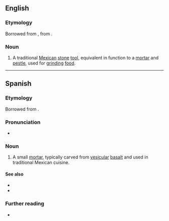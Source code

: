 ==English==
{{wikipedia}}

===Etymology===
Borrowed from {{bor|en|es|molcajete}}, from {{der|en|nci|mōlcaxitl}}.

===Noun===
{{en-noun}}

# A traditional [[Mexican]] [[stone]] [[tool]], equivalent in function to a [[mortar]] and [[pestle]], used for [[grind]]ing [[food]].

----

==Spanish==

===Etymology===
Borrowed from {{bor|es|nci|mōlcaxitl}}.

===Pronunciation===
* {{es-IPA}}

{{wikipedia|lang=es}}

===Noun===
{{es-noun|m}}

# A small [[mortar]], typically carved from [[vesicular]] [[basalt]] and used in traditional Mexican cuisine.

====See also====
* {{l|es|mortero}}
* {{l|es|tejolote}}

===Further reading===
* {{R:DRAE}}